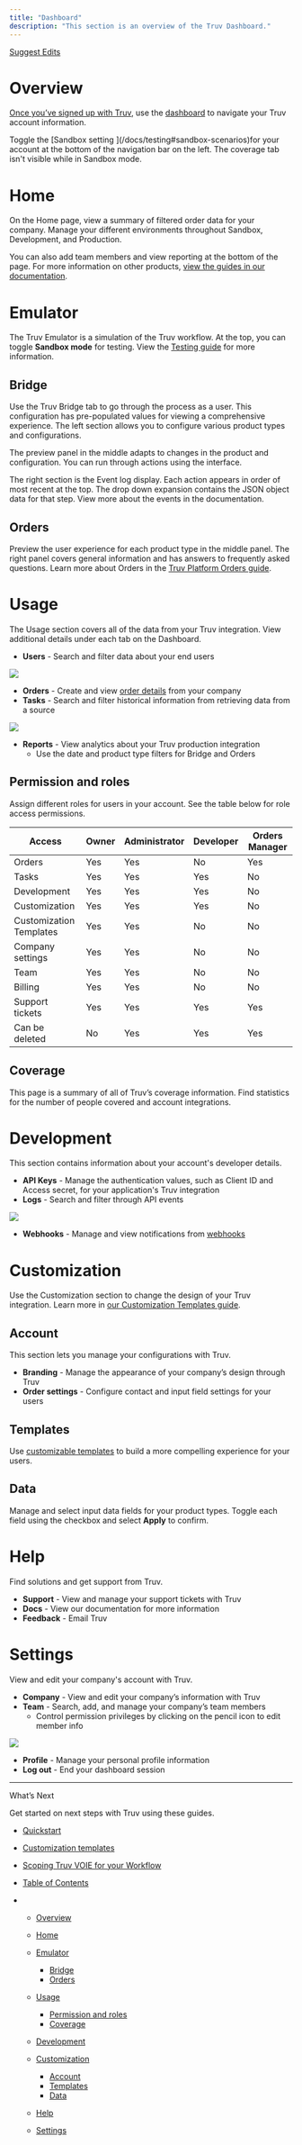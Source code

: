 ```yaml
---
title: "Dashboard"
description: "This section is an overview of the Truv Dashboard."
---
```


[Suggest Edits](/edit/dashboard)

# Overview

[Once you’ve signed up with Truv](https://truv.com/get-api-keys/), use the [dashboard](https://dashboard.truv.com/) to navigate your Truv account information.

<Info>
  Toggle the [Sandbox setting ](/docs/testing#sandbox-scenarios)for your account at the bottom of the navigation bar on the left. The coverage tab isn't visible while in Sandbox mode.
</Info>

# Home

On the Home page, view a summary of filtered order data for your company. Manage your different environments throughout Sandbox, Development, and Production.

You can also add team members and view reporting at the bottom of the page. For more information on other products, [view the guides in our documentation](/docs).

# Emulator

The Truv Emulator is a simulation of the Truv workflow. At the top, you can toggle **Sandbox mode** for testing. View the [Testing guide](/docs/testing) for more information.

## Bridge

Use the Truv Bridge tab to go through the process as a user. This configuration has pre-populated values for viewing a comprehensive experience. The left section allows you to configure various product types and configurations.

The preview panel in the middle adapts to changes in the product and configuration. You can run through actions using the interface.

The right section is the Event log display. Each action appears in order of most recent at the top. The drop down expansion contains the JSON object data for that step. View more about the events in the documentation.

## Orders

Preview the user experience for each product type in the middle panel. The right panel covers general information and has answers to frequently asked questions. Learn more about Orders in the [Truv Platform Orders guide](/docs/orders-guide).

# Usage

The Usage section covers all of the data from your Truv integration. View additional details under each tab on the Dashboard.

* **Users** - Search and filter data about your end users

![](/images/docs/971b56a-66.png)

* **Orders** - Create and view [order details](/docs/orders-guide#creating-an-order) from your company
* **Tasks** - Search and filter historical information from retrieving data from a source

![](/images/docs/581d88f-68.png)

* **Reports** - View analytics about your Truv production integration
  * Use the date and product type filters for Bridge and Orders

## Permission and roles

Assign different roles for users in your account. See the table below for role access permissions.

| Access                  | Owner | Administrator | Developer | Orders Manager |
| ----------------------- | ----- | ------------- | --------- | -------------- |
| Orders                  | Yes   | Yes           | No        | Yes            |
| Tasks                   | Yes   | Yes           | Yes       | No             |
| Development             | Yes   | Yes           | Yes       | No             |
| Customization           | Yes   | Yes           | Yes       | No             |
| Customization Templates | Yes   | Yes           | No        | No             |
| Company settings        | Yes   | Yes           | No        | No             |
| Team                    | Yes   | Yes           | No        | No             |
| Billing                 | Yes   | Yes           | No        | No             |
| Support tickets         | Yes   | Yes           | Yes       | Yes            |
| Can be deleted          | No    | Yes           | Yes       | Yes            |

## Coverage

This page is a summary of all of Truv’s coverage information. Find statistics for the number of people covered and account integrations.

# Development

This section contains information about your account's developer details.

* **API Keys** - Manage the authentication values, such as Client ID and Access secret, for your application's Truv integration
* **Logs** - Search and filter through API events

![](/images/docs/ed1c89d-67.png)

* **Webhooks** - Manage and view notifications from [webhooks](/docs/webhooks)

# Customization

Use the Customization section to change the design of your Truv integration. Learn more in [our Customization Templates guide](/docs/customization).

## Account

This section lets you manage your configurations with Truv.

* **Branding** - Manage the appearance of your company’s design through Truv
* **Order settings** - Configure contact and input field settings for your users

## Templates

Use [customizable templates](/docs/customization) to build a more compelling experience for your users.

## Data

Manage and select input data fields for your product types. Toggle each field using the checkbox and select **Apply** to confirm.

# Help

Find solutions and get support from Truv.

* **Support** - View and manage your support tickets with Truv
* **Docs** - View our documentation for more information
* **Feedback** - Email Truv

# Settings

View and edit your company's account with Truv.

* **Company** - View and edit your company’s information with Truv
* **Team** - Search, add, and manage your company’s team members
  * Control permission privileges by clicking on the pencil icon to edit member info

![](/images/docs/3b3b009-65.png)

* **Profile** - Manage your personal profile information
* **Log out** - End your dashboard session

***

What’s Next

Get started on next steps with Truv using these guides.

* [Quickstart](/docs/quickstart-guide)
* [Customization templates](/docs/customization-templates)
* [Scoping Truv VOIE for your Workflow](/docs/embedding-truv-in-your-workflow)

* [Table of Contents](#)

* * [Overview](#overview)

  * [Home](#home)

  * [Emulator](#emulator)

    * [Bridge](#bridge)
    * [Orders](#orders)

  * [Usage](#usage)

    * [Permission and roles](#permission-and-roles)
    * [Coverage](#coverage)

  * [Development](#development)

  * [Customization](#customization)

    * [Account](#account)
    * [Templates](#templates)
    * [Data](#data)

  * [Help](#help)

  * [Settings](#settings)

